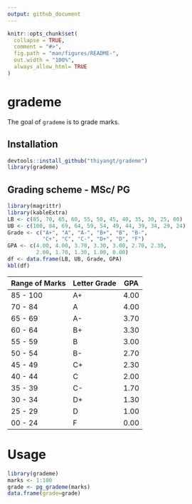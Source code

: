 ```yaml
---
output: github_document
---
```


<!-- README.md is generated from README.Rmd. Please edit that file -->

```r
knitr::opts_chunk$set(
  collapse = TRUE,
  comment = "#>",
  fig.path = "man/figures/README-",
  out.width = "100%",
  always_allow_html= TRUE
)
```

# grademe


<!-- badges: start -->
<!-- badges: end -->

The goal of `grademe` is to grade marks.

## Installation

``` r
devtools::install_github("thiyangt/grademe")
library(grademe)
```


## Grading scheme - MSc/ PG

```r
library(magrittr)
library(kableExtra)
LB <- c(85, 70, 65, 60, 55, 50, 45, 40, 35, 30, 25, 00)
UB <- c(100, 84, 69, 64, 59, 54, 49, 44, 39, 34, 29, 24)
Grade <- c("A+", "A", "A-", "B+", "B", "B-",
           "C+", "C", "C-", "D+", "D", "F")
GPA <- c(4.00, 4.00, 3.70, 3.30, 3.00, 2.70, 2.30,
         2.00, 1.70, 1.30, 1.00, 0.00)
df <- data.frame(LB, UB, Grade, GPA)
kbl(df) 


```


Range of Marks  |  Letter Grade | GPA
----|------|-----
85 - 100  | A+ | 4.00
70 - 84  | A | 4.00
65 - 69  | A- | 3.70
60 - 64  | B+ | 3.30
55 - 59  | B | 3.00
50 - 54  | B- | 2.70
45 - 49  | C+ | 2.30
40 - 44  | C | 2.00
35 - 39  | C- | 1.70
30 - 34  | D+ | 1.30
25 - 29  | D | 1.00
00 - 24  | F | 0.00

# Usage

```r
library(grademe)
marks <- 1:100
grade <- pg_grademe(marks)
data.frame(grade=grade)
```

